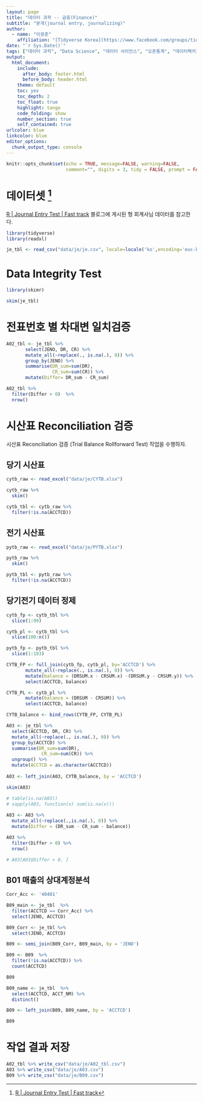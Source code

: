 ```yaml
---
layout: page
title: "데이터 과학 -- 금융(Finance)"
subtitle: "분개(journal entry, journalizing)"
author:
  - name: "이광춘"
    affiliation: "[Tidyverse Korea](https://www.facebook.com/groups/tidyverse/)"
date: "`r Sys.Date()`"
tags: ["데이터 과학", "Data Science", "데이터 사이언스", "오픈통계", "데이터팩키지", "분개", "Journal Entry"]
output:
  html_document: 
    include:
      after_body: footer.html
      before_body: header.html
    theme: default
    toc: yes
    toc_depth: 2
    toc_float: true
    highlight: tango
    code_folding: show
    number_section: true
    self_contained: true
urlcolor: blue
linkcolor: blue
editor_options: 
  chunk_output_type: console
---
```




```r
knitr::opts_chunk$set(echo = TRUE, message=FALSE, warning=FALSE,
                      comment="", digits = 3, tidy = FALSE, prompt = FALSE, fig.align = 'center')
```


# 데이터셋  [^je] {#journal-entry-dataset}

[R | Journal Entry Test | Fast track](https://joy-accounting.netlify.app/2021-07-21-r-journal-entry-test-fast-track/) 블로그에 게시된 형 회계사님 데이터를 참고한다.

[^je]: [R | Journal Entry Test | Fast track](https://joy-accounting.netlify.app/2021-07-21-r-journal-entry-test-fast-track/)


```r
library(tidyverse)
library(readxl)

je_tbl <- read_csv("data/je/je.csv", locale=locale('ko',encoding='euc-kr'))

```

# Data Integrity Test {#data-integrity-test}


```r
library(skimr)

skim(je_tbl)
```


# 전표번호 별 차대변 일치검증 {#차대변-일치검증}

```r
A02_tbl <- je_tbl %>% 
       select(JENO, DR, CR) %>% 
       mutate_all(~replace(., is.na(.), 0)) %>% 
       group_by(JENO) %>% 
       summarise(DR_sum=sum(DR),
                 CR_sum=sum(CR)) %>%  
       mutate(Differ= DR_sum - CR_sum)

A02_tbl %>% 
  filter(Differ > 0)  %>% 
  nrow()

```

# 시산표 Reconciliation 검증 {#trial-balance}

시산표 Reconciliation 검증 (Trial Balance Rollforward Test) 작업을 수행하자.

## 당기 시산표 {#current-trial}

```r
cytb_raw <- read_excel("data/je/CYTB.xlsx")

cytb_raw %>% 
  skim()

cytb_tbl <- cytb_raw %>% 
  filter(!is.na(ACCTCD))
```

## 전기 시산표 {#previous-trial}


```r
pytb_raw <- read_excel("data/je/PYTB.xlsx")

pytb_raw %>% 
  skim()

pytb_tbl <- pytb_raw %>% 
  filter(!is.na(ACCTCD))


```




## 당기전기 데이터 정제 {#current-previous-cleansing}


```r
cytb_fp <- cytb_tbl %>% 
  slice(1:99)

cytb_pl <- cytb_tbl %>% 
  slice(100:n())

pytb_fp <- pytb_tbl %>% 
  slice(1:103)

```

```r
CYTB_FP <- full_join(cytb_fp, cytb_pl, by='ACCTCD') %>% 
       mutate_all(~replace(., is.na(.), 0)) %>% 
       mutate(balance = (DRSUM.x - CRSUM.x) -(DRSUM.y - CRSUM.y)) %>% 
       select(ACCTCD, balance)

CYTB_PL <- cytb_pl %>% 
       mutate(balance = (DRSUM - CRSUM)) %>% 
       select(ACCTCD, balance)

CYTB_balance <- bind_rows(CYTB_FP, CYTB_PL)

```

```r


A03 <- je_tbl %>% 
  select(ACCTCD, DR, CR) %>% 
  mutate_all(~replace(., is.na(.), 0)) %>% 
  group_by(ACCTCD) %>% 
  summarise(DR_sum=sum(DR),
             CR_sum=sum(CR)) %>% 
  ungroup() %>% 
  mutate(ACCTCD = as.character(ACCTCD))
     
A03 <- left_join(A03, CYTB_balance, by = 'ACCTCD')

skim(A03)

# table(is.na(A03))
# sapply(A03, function(x) sum(is.na(x)))
    
A03 <- A03 %>% 
  mutate_all(~replace(.,is.na(.), 0)) %>% 
  mutate(Differ = (DR_sum - CR_sum - balance))

A03 %>% 
  filter(Differ > 0) %>% 
  nrow()

# A03[A03$Differ > 0, ] 
```

## B01 매출의 상대계정분석 {#상대계정분석}


```r
Corr_Acc <- '40401'

B09_main <- je_tbl  %>% 
  filter(ACCTCD == Corr_Acc) %>% 
  select(JENO, ACCTCD)

B09_Corr <- je_tbl %>% 
  select(JENO, ACCTCD)

B09 <- semi_join(B09_Corr, B09_main, by = 'JENO')

B09 <- B09  %>% 
  filter(!is.na(ACCTCD)) %>% 
  count(ACCTCD)

B09
```

```r
B09_name <- je_tbl  %>% 
  select(ACCTCD, ACCT_NM) %>% 
  distinct()    

B09 <- left_join(B09, B09_name, by = 'ACCTCD') 

B09
```


# 작업 결과 저장 {#save-file}

```r
A02_tbl %>% write_csv("data/je/A02_tbl.csv")
A03 %>% write_csv("data/je/A03.csv")
B09 %>% write_csv("data/je/B09.csv")
```


